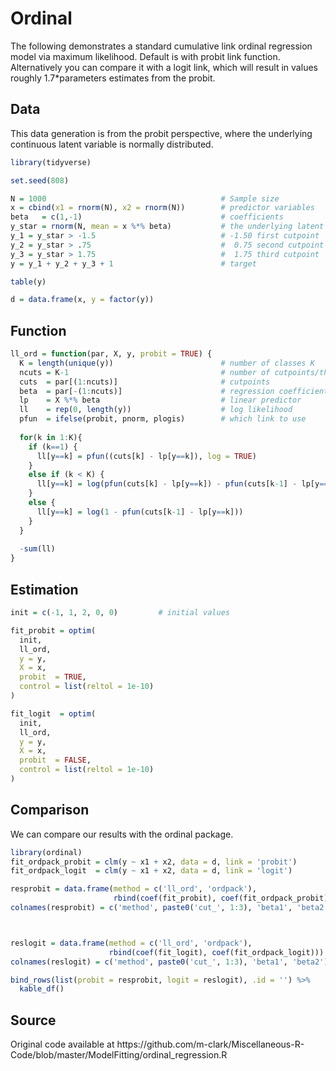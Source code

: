 # Ordinal

The following demonstrates a standard cumulative link ordinal regression model
via maximum likelihood. Default is with probit link function. Alternatively you
can compare it with a logit link, which will result in values roughly
1.7*parameters estimates from the probit.


## Data

This data generation is from the probit perspective, where the underlying continuous latent variable is normally distributed.

```r
library(tidyverse)

set.seed(808)

N = 1000                                       # Sample size
x = cbind(x1 = rnorm(N), x2 = rnorm(N))        # predictor variables
beta   = c(1,-1)                               # coefficients
y_star = rnorm(N, mean = x %*% beta)           # the underlying latent variable
y_1 = y_star > -1.5                            # -1.50 first cutpoint
y_2 = y_star > .75                             #  0.75 second cutpoint
y_3 = y_star > 1.75                            #  1.75 third cutpoint
y = y_1 + y_2 + y_3 + 1                        # target

table(y)

d = data.frame(x, y = factor(y))
```


## Function

```r
ll_ord = function(par, X, y, probit = TRUE) {
  K = length(unique(y))                        # number of classes K
  ncuts = K-1                                  # number of cutpoints/thresholds
  cuts  = par[(1:ncuts)]                       # cutpoints
  beta  = par[-(1:ncuts)]                      # regression coefficients
  lp    = X %*% beta                           # linear predictor
  ll    = rep(0, length(y))                    # log likelihood
  pfun  = ifelse(probit, pnorm, plogis)        # which link to use
  
  for(k in 1:K){
    if (k==1) {
      ll[y==k] = pfun((cuts[k] - lp[y==k]), log = TRUE)
    }
    else if (k < K) {
      ll[y==k] = log(pfun(cuts[k] - lp[y==k]) - pfun(cuts[k-1] - lp[y==k]))
    }
    else {
      ll[y==k] = log(1 - pfun(cuts[k-1] - lp[y==k])) 
    }
  }
  
  -sum(ll)
}
```


## Estimation

```r
init = c(-1, 1, 2, 0, 0)         # initial values
```

```r
fit_probit = optim(
  init,
  ll_ord,
  y = y,
  X = x,
  probit  = TRUE,
  control = list(reltol = 1e-10)
)

fit_logit  = optim(
  init,
  ll_ord,
  y = y,
  X = x,
  probit  = FALSE,
  control = list(reltol = 1e-10)
)
```




## Comparison

We can compare our results with the <span class="pack" style = "">ordinal</span> package.

```r
library(ordinal)
fit_ordpack_probit = clm(y ~ x1 + x2, data = d, link = 'probit')
fit_ordpack_logit  = clm(y ~ x1 + x2, data = d, link = 'logit')
```


```r
resprobit = data.frame(method = c('ll_ord', 'ordpack'),
                       rbind(coef(fit_probit), coef(fit_ordpack_probit)))
colnames(resprobit) = c('method', paste0('cut_', 1:3), 'beta1', 'beta2')



reslogit = data.frame(method = c('ll_ord', 'ordpack'),
                      rbind(coef(fit_logit), coef(fit_ordpack_logit)))
colnames(reslogit) = c('method', paste0('cut_', 1:3), 'beta1', 'beta2')

bind_rows(list(probit = resprobit, logit = reslogit), .id = '') %>% 
  kable_df()
```




## Source

Original code available at https://github.com/m-clark/Miscellaneous-R-Code/blob/master/ModelFitting/ordinal_regression.R
